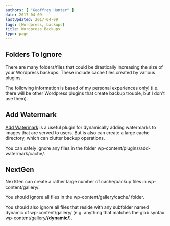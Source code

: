 ```yaml
---
authors: [ "Geoffrey Hunter" ]
date: 2017-04-09
lastUpdated: 2017-04-09
tags: [Wordpress, backups]
title: Wordpress Backups
type: page
---
```


## Folders To Ignore

There are many folders/files that could be drastically increasing the size of your Wordpress backups. These include cache files created by various plugins.

The following information is based of my personal experiences only! (i.e. there will be other Wordpress plugins that create backup trouble, but I don't use them).

## Add Watermark

[Add Watermark](https://en-ca.wordpress.org/plugins/add-watermark/) is a useful plugin for dynamically adding watermarks to images that are served to users. But is also can create a large cache directory, which can clutter backup operations.

You can safely ignore any files in the folder wp-content/plugins/add-watermark/cache/.

## NextGen

NextGen can create a rather large number of cache/backup files in wp-content/gallery/.

You should ignore all files in the wp-content/gallery/cache/ folder.

You should also ignore all files that reside with any subfolder named dynamic of wp-content/gallery/ (e.g. anything that matches the glob syntax wp-content/gallery/**/dynamic/**).
